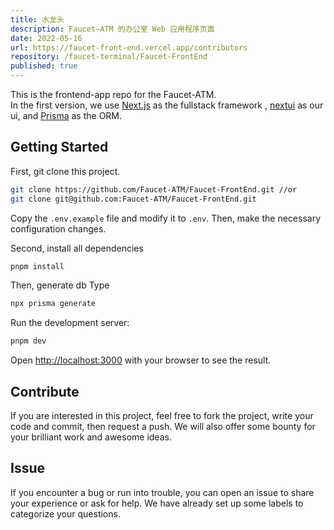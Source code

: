 ```yaml
---
title: 水龙头
description: Faucet—ATM 的办公室 Web 应用程序页面
date: 2022-05-16
url: https://faucet-front-end.vercel.app/contributors
repository: /faucet-terminal/Faucet-FrontEnd
published: true
---
```


This is the frontend-app repo for the Faucet-ATM.  
 In the first version, we use [Next.js](https://nextjs.org/) as the fullstack framework , [nextui](https://nextui.org/) as our ui, and [Prisma](https://www.prisma.io/) as the ORM.

## Getting Started

First, git clone this project.

```bash
git clone https://github.com/Faucet-ATM/Faucet-FrontEnd.git //or
git clone git@github.com:Faucet-ATM/Faucet-FrontEnd.git
```

Copy the `.env.example` file and modify it to `.env`.
Then, make the necessary configuration changes.

Second, install all dependencies

```bash
pnpm install
```

Then, generate db Type

```bash
npx prisma generate
```

Run the development server:

```bash
pnpm dev
```

Open [http://localhost:3000](http://localhost:3000) with your browser to see the result.

## Contribute

If you are interested in this project, feel free to fork the project, write your code and commit, then request a push. We will also offer some bounty for your brilliant work and awesome ideas.

## Issue

If you encounter a bug or run into trouble, you can open an issue to share your experience or ask for help. We have already set up some labels to categorize your questions.
